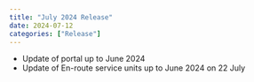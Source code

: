 ```yaml
---
title: "July 2024 Release"
date: 2024-07-12
categories: ["Release"]
---
```


<script src="/rmarkdown-libs/header-attrs/header-attrs.js"></script>


<ul>
<li>Update of portal up to June 2024</li>
<li>Update of En-route service units up to June 2024 on 22 July</li>
</ul>